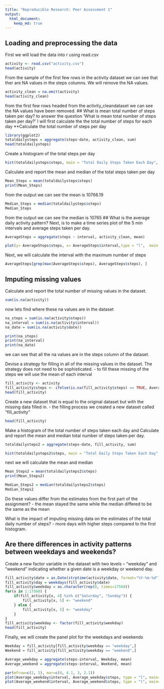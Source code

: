 ---
title: "Reproducible Research: Peer Assessment 1"
output: 
  html_document:
    keep_md: true
---


## Loading and preprocessing the data
First we will load the data into r using read.csv
```{r}
activity <- read.csv("activity.csv")
head(activity)
```
From the sample of the first few rows in the activity dataset we can see that ther are NA values in the steps columns. We will remove the NA values. 

```{r}
activity_clean = na.omit(activity)
head(activity_clean)

```
from the first few rows headed from the activity_cleandataset we can see the NA values have been removed.
## What is mean total number of steps taken per day?
to answer the question 'What is mean total number of steps taken per day?' I will first calculate the the total number of steps for each day
**Calculate the total number of steps per day
```{r}
library(ggplot2)
totaldailysteps = aggregate(steps~date, activity_clean, sum)
head(totaldailysteps)

```
Create a histogram of the total steps per day
```{r}
hist(totaldailysteps$steps, main = "Total Daily Steps Taken Each Day", xlab = "Number of Steps", col = "blue")

```
Calculate and report the mean and median of the total steps taken per day
```{r}
Mean_Steps = mean(totaldailysteps$steps)
print(Mean_Steps)

```
from the output we can see the mean is 10766.19
```{r}
Median_Steps = median(totaldailysteps$steps)
Median_Steps
```
from the output we can see the median is 10765
## What is the average daily activity pattern?
Next, is to make a time series plot of the 5 min intervals and average steps taken per day. 
```{r}
AverageSteps = aggregate(steps ~ interval, activity_clean, mean)

plot(y= AverageSteps$steps, x= AverageSteps$interval,type = "l",  main = "Time Series of Step over intervals", xlab = "Intervals (5 mins)", ylab = "Amount of Steps", col = "blue" )
```
Next, we will calculate the interval with the maximum number of steps
```{r}
AverageSteps[grep(max(AverageSteps$steps), AverageSteps$steps), ]
```
## Imputing missing values
Calculate and report the total number of missing values in the dataset.
```{r}
sum(is.na(activity))
```
now lets find where these na values are in the dataset
```{r}
na_steps = sum(is.na(activity$steps))
na_interval = sum(is.na(activity$interval))
na_date = sum(is.na(activity$date))

print(na_steps)
print(na_interval)
print(na_date)
```
we can see that all the na values are in the steps column of the dataset.

Devise a strategy for filling in all of the missing values in the dataset. The strategy does not need to be sophisticated.
- to fill these missing of the steps we will use the mean of each interval

```{r}
fill_activity <- activity
fill_activity$steps <- ifelse(is.na(fill_activity$steps) == TRUE, AverageSteps$steps[AverageSteps$interval %in% fill_activity$interval], fill_activity$steps)
head(fill_activity)
```

Create a new dataset that is equal to the original dataset but with the missing data filled in.
- the filling process we created a new dataset called "fill_activity"
```{r}
head(fill_activity)
```

Make a histogram of the total number of steps taken each day and Calculate and report the mean and median total number of steps taken per day. 
```{r}
totaldailysteps2 = aggregate(steps~date, fill_activity, sum)

hist(totaldailysteps2$steps, main = "Total Daily Steps Taken Each Day", xlab = "Number of Steps", col = "blue")


```

next we will calculate the mean and median
```{r}
Mean_Steps2 = mean(totaldailysteps2$steps)
print(Mean_Steps2)
```

```{r}
Median_Steps2 = median(totaldailysteps2$steps)
Median_Steps2
```

Do these values differ from the estimates from the first part of the assignment?
- the mean stayed the same while the median differed to be the same as the mean

What is the impact of imputing missing data on the estimates of the total daily number of steps?
- more days with higher steps compared to the first histogram.

## Are there differences in activity patterns between weekdays and weekends?

Create a new factor variable in the dataset with two levels – “weekday” and “weekend” indicating whether a given date is a weekday or weekend day.

```{r}
fill_activity$date = as.Date(strptime(activity$date, format="%Y-%m-%d"))
fill_activity$day = weekdays(fill_activity$date)
fill_activity$weekday = as.character(rep(0, times=17568))
for(x in 1:17568) {
    if(fill_activity[x, 4] %in% c("Saturday", "Sunday")) {
        fill_activity[x, 5] <- "weekend"
    } else {
        fill_activity[x, 5] <- "weekday"
    }
}
fill_activity$weekday <- factor(fill_activity$weekday)
head(fill_activity)
```
Finally, we will create the panel plot for the weekdays and weekends
```{r}
Weekday = fill_activity[fill_activity$weekday == "weekday",]
Weekend = fill_activity[fill_activity$weekday == "weekend",]

Average_weekday = aggregate(steps~interval, Weekday, mean)
Average_weekend = aggregate(steps~interval, Weekend, mean)

par(mfrow=c(2, 1), mar=c(4, 4.1, 3, 2.1))
plot(Average_weekday$interval, Average_weekday$steps, type = "l", main= "Weekday Time Series", xlab="Interval(5 mins)", ylab = "Steps", col = "green")
plot(Average_weekend$interval, Average_weekend$steps, type = "l", main= "Weekend Time Series", xlab="Interval(5 mins)", ylab = "Steps", col = "blue")

```



